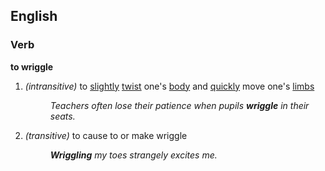 ==English==
===Verb===
'''to wriggle'''
#''(intransitive)'' to [[slight]]ly [[twist]] one's [[body]] and [[quick]]ly move one's [[limb]]s
#:''Teachers often lose their patience when pupils '''wriggle''' in their seats.''
#''(transitive)'' to cause to or make wriggle
#:'''''Wriggling''' my toes strangely excites me.''